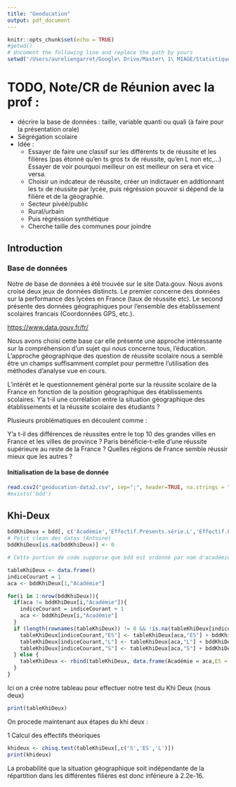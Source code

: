 ```yaml
---
title: "Geoducation"
output: pdf_document
---
```


```r
knitr::opts_chunk$set(echo = TRUE)
#getwd()
# Uncoment the following line and replace the path by yours
setwd('/Users/aureliengarret/Google\ Drive/Master\ 1\ MIAGE/Statistiques/Geoducation')
```
\begin{center}
\textit{Antoine Drouhin, Aurélien Garret, Cécile Hu, Lucas Morel}
\end{center}
# TODO, Note/CR de Réunion avec la prof :
* décrire la base de données : taille, variable quanti ou quali (à faire pour la présentation orale)
* Ségrégation scolaire
* Idée :
  * Essayer de faire une classif sur les différents tx de réussite et les filières (pas étonné qu'en ts gros tx de réussite, qu'en L non etc,...) Essayer de voir pourquoi meilleur on est meilleur on sera et vice versa.
  * Choisir un indcateur de réussite, créer un indictauer en addtionnant les tx de réussite par lycée, puis régréssion pouvoir si dépend de la filière et de la géographie.
  * Secteur pivéé/public
  * Rural/urbain
  * Puis régréssion synthétique
  * Cherche taille des communes pour joindre


## Introduction

### Base de données

Notre de base de données à été trouvée sur le site Data.gouv. 
Nous avons croisé deux jeux de données distincts. Le premier concerne des données sur la performance des lycées en France (taux de réussite etc). Le second présente des données géographiques pour l’ensemble des établissement scolaires francais (Coordonnées GPS, etc.).

<https://www.data.gouv.fr/fr/>

Nous avons choisi cette base car elle présente une approche intéressante sur la compréhension d’un sujet qui nous concerne tous, l’éducation.
L’approche géographique des question de réussite scolaire nous a semblé être un champs suffisamment complet pour permettre l’utilisation des méthodes d’analyse vue en cours.

L'intérêt et le questionnement général porte sur la réussite scolaire de la France en fonction de la position géographique des établissements scolaires. Y’a t-il une corrélation entre la situation géographique des établissements et la réussite scolaire des étudiants ?

Plusieurs problématiques en découlent comme :

Y’a t-il des différences de réussites entre le top 10 des grandes villes en France et les villes de province ?
Paris bénéficie-t-elle d’une réussite supérieure au reste de la France ?
Quelles régions de France semble réussir mieux que les autres ?

#### Initialisation de la base de donnée

```r
read.csv2("geoducation-data2.csv", sep=";", header=TRUE, na.strings = "")->bdd
#exists('bdd')
```

## Khi-Deux

```r

bddKhiDeux = bdd[, c('Académie','Effectif.Présents.série.L','Effectif.Présents.série.ES','Effectif.Présents.série.S')]
# Petit clean des datas (Antoine)
bddKhiDeux[is.na(bddKhiDeux)] <- 0

# Cette portion de code supporse que bdd est ordonné par nom d'académie. (Antoine)

tableKhiDeux <- data.frame()
indiceCourant = 1
aca <- bddKhiDeux[1,"Académie"]

for(i in 1:nrow(bddKhiDeux)){
  if(aca != bddKhiDeux[i,"Académie"]){
    indiceCourant = indiceCourant + 1
    aca <- bddKhiDeux[i,"Académie"]
  } 
  if (length(rownames(tableKhiDeux)) != 0 && !is.na(tableKhiDeux[indiceCourant,"Académie"]) && bddKhiDeux[i,"Académie"] == tableKhiDeux[indiceCourant,"Académie"] ){
    tableKhiDeux[indiceCourant,"ES"] <- tableKhiDeux[aca,"ES"] + bddKhiDeux[i,"Effectif.Présents.série.ES"]
    tableKhiDeux[indiceCourant,"L"] <- tableKhiDeux[aca,"L"] + bddKhiDeux[i,"Effectif.Présents.série.L"]
    tableKhiDeux[indiceCourant,"S"] <- tableKhiDeux[aca,"S"] + bddKhiDeux[i,"Effectif.Présents.série.S"]
  } else {
    tableKhiDeux <- rbind(tableKhiDeux, data.frame(Académie = aca,ES = bddKhiDeux[i,"Effectif.Présents.série.ES"], S = bddKhiDeux[i,"Effectif.Présents.série.S"], L = bddKhiDeux[i,"Effectif.Présents.série.L"]))
  }
}
```

Ici on a crée notre tableau pour effectuer notre test du Khi Deux (nous deux)

```r
print(tableKhiDeux)
```

On procede maintenant aux étapes du khi deux :

1 Calcul des effectifs théoriques

```r
khideux <- chisq.test(tableKhiDeux[,c('S','ES','L')])
print(khideux)
```

La probabilité que la situation géographique soit indépendante de la répartition dans les différentes filiéres est donc inférieure à 2.2e-16.



